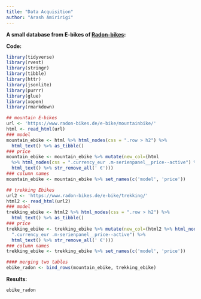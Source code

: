 ```yaml
---
title: "Data Acquisition"
author: "Arash Amiririgi"
---
```


**A small database from E-bikes of  [Radon-bikes](https://www.radon-bikes.de):**



**Code:**

```r
library(tidyverse)
library(rvest)
library(stringr)
library(tibble)
library(httr)
library(jsonlite)
library(purrr)
library(glue)
library(xopen)
library(rmarkdown)

## mountain E-bikes
url <- 'https://www.radon-bikes.de/e-bike/mountainbike/'
html <- read_html(url)
### model
mountain_ebike <- html %>% html_nodes(css = ".row > h2") %>%
  html_text() %>% as_tibble()
### price
mountain_ebike <- mountain_ebike %>% mutate(new_col=(html
  %>% html_nodes(css = ".currency_eur .m-serienpanel__price--active") %>% 
  html_text() %>% str_remove_all(' €')))
### column names
mountain_ebike <- mountain_ebike %>% set_names(c('model', 'price'))

## trekking Ebikes
url2 <- 'https://www.radon-bikes.de/e-bike/trekking/'
html2 <- read_html(url2)
### model
trekking_ebike <- html2 %>% html_nodes(css = ".row > h2") %>%
  html_text() %>% as_tibble()
### price
trekking_ebike <- trekking_ebike %>% mutate(new_col=(html2 %>% html_nodes(css =
  ".currency_eur .m-serienpanel__price--active") %>% 
  html_text() %>% str_remove_all(' €')))
### column names
trekking_ebike <- trekking_ebike %>% set_names(c('model', 'price'))

#### merging two tables
ebike_radon <- bind_rows(mountain_ebike, trekking_ebike)
```


**Results:**

```r
ebike_radon
```
